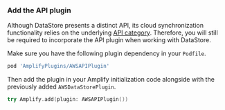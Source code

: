 ### Add the API plugin

Although DataStore presents a distinct API, its cloud synchronization functionality relies on the underlying [API category](/lib-v1/graphqlapi/getting-started). Therefore, you will still be required to incorporate the API plugin when working with DataStore.

Make sure you have the following plugin dependency in your `Podfile`.

```ruby
pod 'AmplifyPlugins/AWSAPIPlugin'
```

Then add the plugin in your Amplify initialization code alongside with the previously added `AWSDataStorePlugin`.

```swift
try Amplify.add(plugin: AWSAPIPlugin())
```
